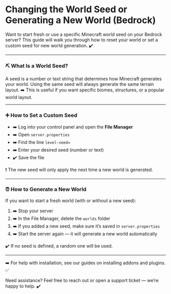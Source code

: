 # Changing the World Seed or Generating a New World (Bedrock)

Want to start fresh or use a specific Minecraft world seed on your Bedrock server? This guide will walk you through how to reset your world or set a custom seed for new world generation. ✔️

***

### ⛏️ What Is a World Seed?

A seed is a number or text string that determines how Minecraft generates your world. Using the same seed will always generate the same terrain layout. ➡️ This is useful if you want specific biomes, structures, or a popular world layout.

***

### ➕ How to Set a Custom Seed

* ➡️ Log into your control panel and open the **File Manager**
* ➡️ Open `server.properties`
* ➡️ Find the line `level-seed=`
* ➡️ Enter your desired seed (number or text)
* ✔️ Save the file

❗ The new seed will only apply the next time a new world is generated.

***

### ⏰ How to Generate a New World

If you want to start a fresh world (with or without a new seed):

1. ➡️ Stop your server
2. ➡️ In the File Manager, delete the `worlds` folder
3. ➡️ If you added a new seed, make sure it’s saved in `server.properties`
4. ➡️ Start the server again — it will generate a new world automatically

✔️ If no seed is defined, a random one will be used.

***

➡️ For help with installation, see our guides on installing addons and plugins. ✅

Need assistance? Feel free to reach out or open a support ticket — we’re happy to help. ✔️